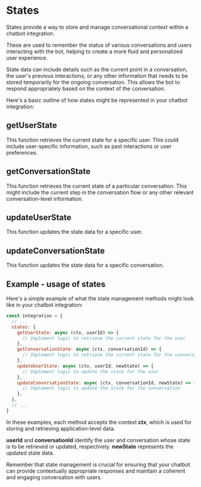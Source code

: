 
# States

States provide a way to store and manage conversational context within a chatbot integration.

These are used to remember the status of various conversations and users interacting with the bot, helping to create a more fluid and personalized user experience.

State data can include details such as the current point in a conversation, the user's previous interactions, or any other information that needs to be stored temporarily for the ongoing conversation. This allows the bot to respond appropriately based on the context of the conversation.

Here's a basic outline of how states might be represented in your chatbot integration:

## getUserState

This function retrieves the current state for a specific user. This could include user-specific information, such as past interactions or user preferences.

## getConversationState

This function retrieves the current state of a particular conversation. This might include the current step in the conversation flow or any other relevant conversation-level information.

## updateUserState

This function updates the state data for a specific user.

## updateConversationState

This function updates the state data for a specific conversation.

## Example - usage of states

Here's a simple example of what the state management methods might look like in your chatbot integration:

```javascript
const integration = {
  // ...
  states: {
    getUserState: async (ctx, userId) => {
      // Implement logic to retrieve the current state for the user
    },
    getConversationState: async (ctx, conversationId) => {
      // Implement logic to retrieve the current state for the conversation
    },
    updateUserState: async (ctx, userId, newState) => {
      // Implement logic to update the state for the user
    },
    updateConversationState: async (ctx, conversationId, newState) => {
      // Implement logic to update the state for the conversation
    },
  },
  // ...
}
```

In these examples, each method accepts the context **ctx**, which is used for storing and retrieving application-level data.

**userId** and **conversationId** identify the user and conversation whose state is to be retrieved or updated, respectively.
**newState** represents the updated state data.

Remember that state management is crucial for ensuring that your chatbot can provide contextually appropriate responses and maintain a coherent and engaging conversation with users.
